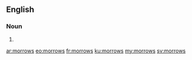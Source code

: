 ==English==

===Noun===
{{head|en|plural}}

# {{plural of|morrow|lang=en}}

[[ar:morrows]]
[[eo:morrows]]
[[fr:morrows]]
[[ku:morrows]]
[[my:morrows]]
[[sv:morrows]]